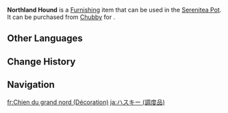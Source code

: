 {{About|the furnishing|the wildlife|Northland Hound}}
{{Furnishing Infobox
|title          = Northland Hound
|id             = 369102
|image          = Item Northland Hound (Furnishing).png
|category       = Animal
|subcategory    = Outdoor Creature
|category2      = Animal
|subcategory2   = Indoor Creature
|quality        = 3
|adeptal_energy = 100
|load           = 500
|reduced_load   = 500
|description    = Humanity's best friend!<br>These originate from a canine species from the far north and have a body of thick gray-white fur. They are quite hardy against the cold and are of an honest and lively character.<br>However, the temperate climate of the Realm Within tends to lend to their lazy side. Be sure to play with them more to keep them from getting too fat!
|source1        = [[Chubby]]
|source2        = [[Adeptal Mirror]]
}}
'''Northland Hound''' is a [[Furnishing]] item that can be used in the [[Serenitea Pot]]. It can be purchased from [[Chubby]] for {{Item|Realm Currency|x=100}}.

==Other Languages==
{{Other Languages
|Transclude = Northland Hound
}}

==Change History==
{{Change History|1.5}}

==Navigation==
{{Furnishing Navbox/Living|Animal}}

[[fr:Chien du grand nord (Décoration)]]
[[ja:ハスキー (調度品)]]